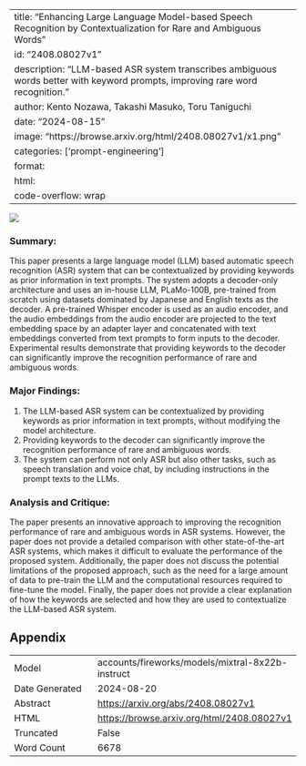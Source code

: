 
---
title: "Enhancing Large Language Model-based Speech Recognition by Contextualization for Rare and Ambiguous Words"
id: "2408.08027v1"
description: "LLM-based ASR system transcribes ambiguous words better with keyword prompts, improving rare word recognition."
author: Kento Nozawa, Takashi Masuko, Toru Taniguchi
date: "2024-08-15"
image: "https://browse.arxiv.org/html/2408.08027v1/x1.png"
categories: ['prompt-engineering']
format:
  html:
    code-overflow: wrap
---

![](https://browse.arxiv.org/html/2408.08027v1/x1.png)

### Summary:

This paper presents a large language model (LLM) based automatic speech recognition (ASR) system that can be contextualized by providing keywords as prior information in text prompts. The system adopts a decoder-only architecture and uses an in-house LLM, PLaMo-100B, pre-trained from scratch using datasets dominated by Japanese and English texts as the decoder. A pre-trained Whisper encoder is used as an audio encoder, and the audio embeddings from the audio encoder are projected to the text embedding space by an adapter layer and concatenated with text embeddings converted from text prompts to form inputs to the decoder. Experimental results demonstrate that providing keywords to the decoder can significantly improve the recognition performance of rare and ambiguous words.

### Major Findings:

1. The LLM-based ASR system can be contextualized by providing keywords as prior information in text prompts, without modifying the model architecture.
2. Providing keywords to the decoder can significantly improve the recognition performance of rare and ambiguous words.
3. The system can perform not only ASR but also other tasks, such as speech translation and voice chat, by including instructions in the prompt texts to the LLMs.

### Analysis and Critique:

The paper presents an innovative approach to improving the recognition performance of rare and ambiguous words in ASR systems. However, the paper does not provide a detailed comparison with other state-of-the-art ASR systems, which makes it difficult to evaluate the performance of the proposed system. Additionally, the paper does not discuss the potential limitations of the proposed approach, such as the need for a large amount of data to pre-train the LLM and the computational resources required to fine-tune the model. Finally, the paper does not provide a clear explanation of how the keywords are selected and how they are used to contextualize the LLM-based ASR system.

## Appendix

|          |          |
|----------|----------|
| Model     | accounts/fireworks/models/mixtral-8x22b-instruct       |
| Date Generated     | 2024-08-20       |
| Abstract | [https://arxiv.org/abs/2408.08027v1](https://arxiv.org/abs/2408.08027v1)        |
| HTML     | [https://browse.arxiv.org/html/2408.08027v1](https://browse.arxiv.org/html/2408.08027v1)       |
| Truncated       | False       |
| Word Count       | 6678       |
